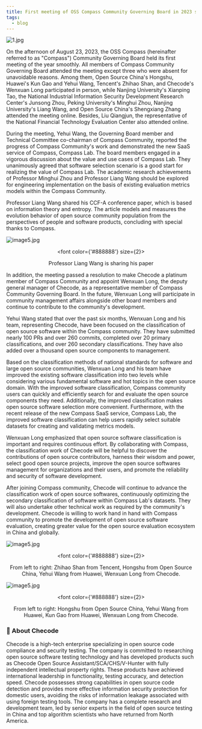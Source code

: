 ```yaml
---
title: First meeting of OSS Compass Community Governing Board in 2023 successfully held, Checode officially joined OSS Compass community
tags:
  - blog
---
```


![1.jpg](media/report.png)

<!--truncate-->

On the afternoon of August 23, 2023, the OSS Compass (hereinafter referred to as "Compass") Community Governing Board held its first meeting of the year smoothly. All members of Compass Community Governing Board attended the meeting except three who were absent for unavoidable reasons. Among them, Open Source China's Hongshu, Huawei's Kun Gao and Yehui Wang, Tencent's Zhihao Shan, and Checode's Wenxuan Long participated in person, while Nanjing University's Xianping Tao, the National Industrial Information Security Development Research Center's Junsong Zhou, Peking University's Minghui Zhou, Nanjing University's Liang Wang, and Open Source China's Shengxiang Zhang attended the meeting online. Besides, Liu Qiangjun, the representative of the National Financial Technology Evaluation Center also attended online.

During the meeting, Yehui Wang, the Governing Board member and Technical Committee co-chairman of Compass Community, reported the progress of Compass Community's work and demonstrated the new SaaS service of Compass, Compass Lab. The board members engaged in a vigorous discussion about the value and use cases of Compass Lab. They unanimously agreed that software selection scenario is a good start for realizing the value of Compass Lab. The academic research achievements of Professor Minghui Zhou and Professor Liang Wang should be explored for engineering implementation on the basis of existing evaluation metrics models within the Compass Community.

Professor Liang Wang shared his CCF-A conference paper, which is based on information theory and entropy. The article models and measures the evolution behavior of open source community population from the perspectives of people and software products, concluding with special thanks to Compass.

![image5.jpg](media/1.png)

<center>

  <font color={'#888888'} size={2}>

Professor Liang Wang is sharing his paper

  </font>

</center>

In addition, the meeting passed a resolution to make Checode a platinum member of Compass Community and appoint Wenxuan Long, the deputy general manager of Checode, as a representative member of Compass Community Governing Board. In the future, Wenxuan Long will participate in community management affairs alongside other board members and continue to contribute to the community's development.

Yehui Wang stated that over the past six months, Wenxuan Long and his team, representing Checode, have been focused on the classification of open source software within the Compass community. They have submitted nearly 100 PRs and over 260 commits, completed over 20 primary classifications, and over 260 secondary classifications. They have also added over a thousand open source components to management.

Based on the classification methods of national standards for software and large open source communities, Wenxuan Long and his team have improved the existing software classification into two levels while considering various fundamental software and hot topics in the open source domain. With the improved software classification, Compass community users can quickly and efficiently search for and evaluate the open source components they need. Additionally, the improved classification makes open source software selection more convenient. Furthermore, with the recent release of the new Compass SaaS service, Compass Lab, the improved software classification can help users rapidly select suitable datasets for creating and validating metrics models.

Wenxuan Long emphasized that open source software classification is important and requires continuous effort. By collaborating with Compass, the classification work of Checode will be helpful to discover the contributions of open source contributors, harness their wisdom and power, select good open source projects, improve the open source softwares management for organizations and their users, and promote the reliability and security of software development.

After joining Compass community, Checode will continue to advance the classification work of open source softwares, continuously optimizing the secondary classification of software within Compass Lab's datasets. They will also undertake other technical work as required by the community's development. Checode is willing to work hand in hand with Compass community to promote the development of open source software evaluation, creating greater value for the open source evaluation ecosystem in China and globally.

![image5.jpg](media/2.png)

<center>

  <font color={'#888888'} size={2}>

From left to right: Zhihao Shan from Tencent, Hongshu from Open Source China, Yehui Wang from Huawei, Wenxuan Long from Checode.

  </font>

</center>

![image5.jpg](media/3.png)

<center>

  <font color={'#888888'} size={2}>

From left to right: Hongshu from Open Source China, Yehui Wang from Huawei, Kun Gao from Huawei, Wenxuan Long from Checode.

  </font>

</center>

### 🌟 About Checode

Checode is a high-tech enterprise specializing in open source code compliance and security testing. The company is committed to researching open source software testing technology and has developed products such as Checode Open Source Assistant/SCA/CHS/V-Hunter with fully independent intellectual property rights. These products have achieved international leadership in functionality, testing accuracy, and detection speed. Checode possesses strong capabilities in open source code detection and provides more effective information security protection for domestic users, avoiding the risks of information leakage associated with using foreign testing tools. The company has a complete research and development team, led by senior experts in the field of open source testing in China and top algorithm scientists who have returned from North America.
